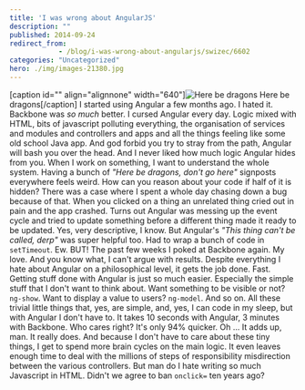 ```yaml
---
title: 'I was wrong about AngularJS'
description: ""
published: 2014-09-24
redirect_from: 
            - /blog/i-was-wrong-about-angularjs/swizec/6602
categories: "Uncategorized"
hero: ./img/images-21380.jpg
---
```

\[caption id=&quot;&quot; align=&quot;alignnone&quot; width=&quot;640&quot;]![Here be dragons](./img/images-21380.jpg "Here be dragons") Here be dragons\[/caption] I started using Angular a few months ago. I hated it. Backbone was _so much_ better. I cursed Angular every day. Logic mixed with HTML, bits of javascript polluting everything, the organisation of services and modules and controllers and apps and all the things feeling like some old school Java app. And god forbid you try to stray from the path, Angular will bash you over the head. And I never liked how much logic Angular hides from you. When I work on something, I want to understand the whole system. Having a bunch of _&quot;Here be dragons, don&#x27;t go here&quot;_ signposts everywhere feels weird. How can you reason about your code if half of it is hidden? There was a case where I spent a whole day chasing down a bug because of that. When you clicked on a thing an unrelated thing cried out in pain and the app crashed. Turns out Angular was messing up the event cycle and tried to update something before a different thing made it ready to be updated. Yes, very descriptive, I know. But Angular&#x27;s _&quot;This thing can&#x27;t be called, derp&quot;_ was super helpful too. Had to wrap a bunch of code in `setTimeout`. Ew. BUT! The past few weeks I poked at Backbone again. My love. And you know what, I can&#x27;t argue with results. Despite everything I hate about Angular on a philosophical level, it gets the job done. Fast. Getting stuff done with Angular is just so much easier. Especially the simple stuff that I don&#x27;t want to think about. Want something to be visible or not? `ng-show`. Want to display a value to users? `ng-model`. And so on. All these trivial little things that, yes, are simple, and, yes, I can code in my sleep, but with Angular I don&#x27;t have to. It takes 10 seconds with Angular, 3 minutes with Backbone. Who cares right? It&#x27;s only 94% quicker. Oh ... It adds up, man. It really does. And because I don&#x27;t have to care about these tiny things, I get to spend more brain cycles on the main logic. It even leaves enough time to deal with the millions of steps of responsibility misdirection between the various controllers. But man do I hate writing so much Javascript in HTML. Didn&#x27;t we agree to ban `onclick=` ten years ago?